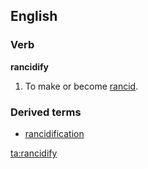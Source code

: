 ==English==

===Verb===
'''rancidify'''

# {{slang|nonstandard}} To make or become [[rancid]].

===Derived terms===
*[[rancidification]]

[[ta:rancidify]]